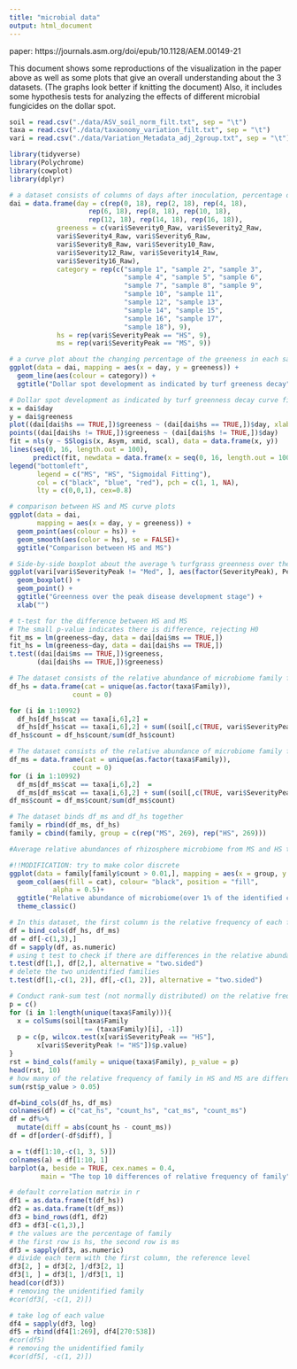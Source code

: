 ```yaml
---
title: "microbial data"
output: html_document
---
```


paper: https://journals.asm.org/doi/epub/10.1128/AEM.00149-21

This document shows some reproductions of the visualization in the paper above as well as some plots that give an overall understanding about the 3 datasets. (The graphs look better if knitting the document) Also, it includes some hypothesis tests for analyzing the effects of different microbial fungicides on the dollar spot.

```r
soil = read.csv("./data/ASV_soil_norm_filt.txt", sep = "\t")
taxa = read.csv("./data/taxaonomy_variation_filt.txt", sep = "\t")
vari = read.csv("./data/Variation_Metadata_adj_2group.txt", sep = "\t")
```

```r
library(tidyverse)
library(Polychrome)
library(cowplot)
library(dplyr)
```

```r
# a dataset consists of columns of days after inoculation, percentage of greeness, sample number, highly/moderately susceptible
dai = data.frame(day = c(rep(0, 18), rep(2, 18), rep(4, 18), 
                    rep(6, 18), rep(8, 18), rep(10, 18), 
                    rep(12, 18), rep(14, 18), rep(16, 18)),
            greeness = c(vari$Severity0_Raw, vari$Severity2_Raw,
            vari$Severity4_Raw, vari$Severity6_Raw,
            vari$Severity8_Raw, vari$Severity10_Raw,
            vari$Severity12_Raw, vari$Severity14_Raw,
            vari$Severity16_Raw),
            category = rep(c("sample 1", "sample 2", "sample 3",
                             "sample 4", "sample 5", "sample 6",
                             "sample 7", "sample 8", "sample 9",
                             "sample 10", "sample 11", 
                             "sample 12", "sample 13", 
                             "sample 14", "sample 15", 
                             "sample 16", "sample 17", 
                             "sample 18"), 9),
            hs = rep(vari$SeverityPeak == "HS", 9),
            ms = rep(vari$SeverityPeak == "MS", 9))

# a curve plot about the changing percentage of the greeness in each sample
ggplot(data = dai, mapping = aes(x = day, y = greeness)) +
  geom_line(aes(colour = category)) +
  ggtitle("Dollar spot development as indicated by turf greeness decay")

# Dollar spot development as indicated by turf greenness decay curve fitted with sigmoidal model throughout 16 days of incubation after dollar spot inoculation
x = dai$day
y = dai$greeness
plot((dai[dai$hs == TRUE,])$greeness ~ (dai[dai$hs == TRUE,])$day, xlab = "Days after inoculation", ylab = "% Greeness", main = "The sigmoidal model of the percentage of greeness", col = "blue")
points((dai[dai$hs != TRUE,])$greeness ~ (dai[dai$hs != TRUE,])$day)
fit = nls(y ~ SSlogis(x, Asym, xmid, scal), data = data.frame(x, y))
lines(seq(0, 16, length.out = 100), 
      predict(fit, newdata = data.frame(x = seq(0, 16, length.out = 100))), col = "red")
legend("bottomleft", 
       legend = c("MS", "HS", "Sigmoidal Fitting"),
       col = c("black", "blue", "red"), pch = c(1, 1, NA),
       lty = c(0,0,1), cex=0.8)

# comparison between HS and MS curve plots
ggplot(data = dai,
       mapping = aes(x = day, y = greeness)) +
  geom_point(aes(colour = hs)) +
  geom_smooth(aes(color = hs), se = FALSE)+
  ggtitle("Comparison between HS and MS")

# Side-by-side boxplot about the average % turfgrass greenness over the peak disease development stage (4-10 days after inoculation) for both highly susceptible and moderately susceptible samples
ggplot(vari[vari$SeverityPeak != "Med", ], aes(factor(SeverityPeak), Peak_AVG_raw, color = SeverityPeak)) +
  geom_boxplot() + 
  geom_point() +
  ggtitle("Greenness over the peak disease development stage") +
  xlab("")

# t-test for the difference between HS and MS
# The small p-value indicates there is difference, rejecting H0
fit_ms = lm(greeness~day, data = dai[dai$ms == TRUE,])
fit_hs = lm(greeness~day, data = dai[dai$hs == TRUE,])
t.test((dai[dai$ms == TRUE,])$greeness, 
       (dai[dai$hs == TRUE,])$greeness)
```

```r
# The dataset consists of the relative abundance of microbiome family for the highly susceptible samples
df_hs = data.frame(cat = unique(as.factor(taxa$Family)),
                count = 0)

for (i in 1:10992)
  df_hs[df_hs$cat == taxa[i,6],2] = 
  df_hs[df_hs$cat == taxa[i,6],2] + sum((soil[,c(TRUE, vari$SeverityPeak == "HS")])[i,-1])
df_hs$count = df_hs$count/sum(df_hs$count)

# The dataset consists of the relative abundance of microbiome family for the moderately susceptible samples
df_ms = data.frame(cat = unique(as.factor(taxa$Family)),
                count = 0)
for (i in 1:10992)
  df_ms[df_ms$cat == taxa[i,6],2]  = 
  df_ms[df_ms$cat == taxa[i,6],2] + sum((soil[,c(TRUE, vari$SeverityPeak == "MS")])[i,-1])
df_ms$count = df_ms$count/sum(df_ms$count)

# The dataset binds df_ms and df_hs together
family = rbind(df_ms, df_hs)
family = cbind(family, group = c(rep("MS", 269), rep("HS", 269)))

#Average relative abundances of rhizosphere microbiome from MS and HS turfgrass for the taxa that represent more than 1% of the identified community at family level

#!!MODIFICATION: try to make color discrete
ggplot(data = family[family$count > 0.01,], mapping = aes(x = group, y = count, color = cat)) +
  geom_col(aes(fill = cat), colour= "black", position = "fill",
           alpha = 0.5)+
  ggtitle("Relative abundance of microbiome(over 1% of the identified community at family level)") +
  theme_classic()
```

```r
# In this dataset, the first column is the relative frequency of each family in HS, and the second column is that in MS
df = bind_cols(df_hs, df_ms)
df = df[-c(1,3),]
df = sapply(df, as.numeric)
# using t test to check if there are differences in the relative abundance of family types between HS and MS samples 
t.test(df[1,], df[2,], alternative = "two.sided")
# delete the two unidentified families
t.test(df[1,-c(1, 2)], df[,-c(1, 2)], alternative = "two.sided")

# Conduct rank-sum test (not normally distributed) on the relative frequency of each family in HS and MS
p = c()
for (i in 1:length(unique(taxa$Family))){
  x = colSums(soil[taxa$Family
                   == (taxa$Family)[i], -1])
  p = c(p, wilcox.test(x[vari$SeverityPeak == "HS"], 
       x[vari$SeverityPeak != "HS"])$p.value)
}
rst = bind_cols(family = unique(taxa$Family), p_value = p)
head(rst, 10)
# how many of the relative frequency of family in HS and MS are different
sum(rst$p_value > 0.05)
```

```r
df=bind_cols(df_hs, df_ms)
colnames(df) = c("cat_hs", "count_hs", "cat_ms", "count_ms")
df = df%>%
  mutate(diff = abs(count_hs - count_ms))
df = df[order(-df$diff), ]

a = t(df[1:10,-c(1, 3, 5)])
colnames(a) = df[1:10, 1]
barplot(a, beside = TRUE, cex.names = 0.4, 
        main = "The top 10 differences of relative frequency of family")
```

```r
# default correlation matrix in r
df1 = as.data.frame(t(df_hs))
df2 = as.data.frame(t(df_ms))
df3 = bind_rows(df1, df2)
df3 = df3[-c(1,3),]
# the values are the percentage of family
# the first row is hs, the second row is ms
df3 = sapply(df3, as.numeric)
# divide each term with the first column, the reference level
df3[2, ] = df3[2, ]/df3[2, 1]
df3[1, ] = df3[1, ]/df3[1, 1]
head(cor(df3))
# removing the unidentified family
#cor(df3[, -c(1, 2)])

# take log of each value
df4 = sapply(df3, log)
df5 = rbind(df4[1:269], df4[270:538])
#cor(df5)
# removing the unidentified family
#cor(df5[, -c(1, 2)])
```
